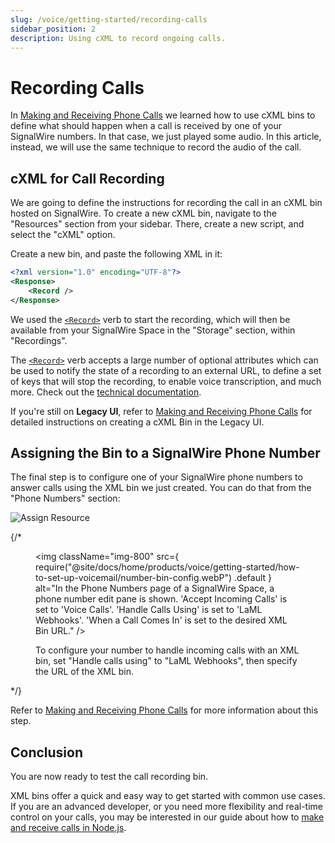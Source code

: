 ```yaml
---
slug: /voice/getting-started/recording-calls
sidebar_position: 2
description: Using cXML to record ongoing calls.
---
```


# Recording Calls

In [Making and Receiving Phone Calls](../making-and-receiving-phone-calls/index.mdx) we learned how to use cXML
bins to define what should happen when a call is received by one of your
SignalWire numbers. In that case, we just played some audio. In this article,
instead, we will use the same technique to record the audio of the call.

## cXML for Call Recording

We are going to define the instructions for recording the call in an cXML bin hosted on
SignalWire. To create a new cXML bin, navigate to the "Resources" section from your sidebar. There, create
a new script, and select the "cXML" option. 

Create a new bin, and paste the following XML in it:

```xml
<?xml version="1.0" encoding="UTF-8"?>
<Response>
    <Record />
</Response>
```

We used the [`<Record>`](/compatibility-api/cxml/voice/record) verb to start the recording, which will then be available from your SignalWire Space in the "Storage" section, within "Recordings".

The [`<Record>`](/compatibility-api/cxml/voice/record) verb accepts a large number of optional attributes which can be used to notify the state of a recording to an external URL, to define a set of keys that will stop the recording, to enable voice transcription, and much more. Check out the [technical documentation](/compatibility-api/cxml/voice/record).


<NewLegacy />

If you're still on **Legacy UI**, refer to [Making and Receiving Phone Calls](../making-and-receiving-phone-calls/index.mdx) for detailed instructions on creating a cXML Bin in the Legacy UI.

## Assigning the Bin to a SignalWire Phone Number

The final step is to configure one of your SignalWire phone numbers to answer calls using the XML bin we just created. You can do that from the "Phone Numbers" section:

![Assign Resource](@image/dashboard/phone-numbers/assign-resource.png)

{/* <figure>
  <img
    className="img-800"
    src={
      require("@site/docs/home/products/voice/getting-started/how-to-set-up-voicemail/number-bin-config.webP")
        .default
    }
 alt="In the Phone Numbers page of a SignalWire Space, a phone number edit pane is shown. 'Accept Incoming Calls' is set to 'Voice Calls'. 'Handle Calls Using' is set to 'LaML Webhooks'. 'When a Call Comes In' is set to the desired XML Bin URL."
  />
  <figcaption>
    To configure your number to handle incoming calls with an XML bin, set "Handle calls
    using" to "LaML Webhooks", then specify the URL of the XML bin.
  </figcaption>
</figure> */}

Refer to [Making and Receiving Phone Calls](../making-and-receiving-phone-calls/index.mdx#receiving-incoming-calls) for more information about this step.

## Conclusion

You are now ready to test the call recording bin.

XML bins offer a quick and easy way to get started with common use cases. If you are an advanced developer, or you need more
flexibility and real-time control on your calls, you may be interested in our
guide about how to [make and receive calls in Node.js](/sdks/reference/realtime-sdk/guides/voice/first-steps-with-voice).
